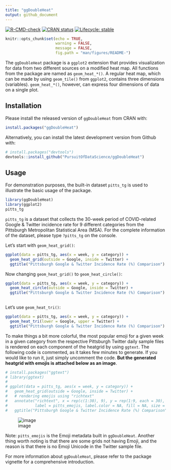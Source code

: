 ```yaml
---
title: "ggDoubleHeat"
output: github_document
---
```

<!-- badges: start -->
[![R-CMD-check](https://github.com/PursuitOfDataScience/ggDoubleHeat/workflows/R-CMD-check/badge.svg)](https://github.com/PursuitOfDataScience/ggDoubleHeat/actions)
[![CRAN status](https://www.r-pkg.org/badges/version/ggDoubleHeat)](https://CRAN.R-project.org/package=ggDoubleHeat)
[![Lifecycle: stable](https://img.shields.io/badge/lifecycle-stable-brightgreen.svg)](https://lifecycle.r-lib.org/articles/stages.html#stable)
<!-- badges: end -->


```r
knitr::opts_chunk$set(echo = TRUE,
                      warning = FALSE,
                      message = FALSE,
                      fig.path = "man/figures/README-")
```



The `ggDoubleHeat` package is a `ggplot2` extension that provides visualization for data from two different sources on a modified heat map. All functions from the package are named as `geom_heat_*()`. A regular heat map, which can be made by using `geom_tile()` from `ggplot2`, contains three dimensions (variables). `geom_heat_*()`, however, can express four dimensions of data on a single plot. 


## Installation

Please install the released version of `ggDoubleHeat` from CRAN with:

``` r
install.packages("ggDoubleHeat")
```

Alternatively, you can install the latest development version from Github with:

``` r
# install.packages("devtools")
devtools::install_github("PursuitOfDataScience/ggDoubleHeat")
```

## Usage

For demonstration purposes, the built-in dataset `pitts_tg` is used to illustrate the basic usage of the package.

```r
library(ggDoubleHeat)
library(ggplot2)
pitts_tg
```

`pitts_tg` is a dataset that collects the 30-week period of COVID-related Google & Twitter incidence rate for 9 different categories from the Pittsburgh Metropolitan Statistical Area (MSA). For the complete information of the dataset, please type `?pitts_tg` on the console. 

Let's start with `geom_heat_grid()`:

```r
ggplot(data = pitts_tg, aes(x = week, y = category)) +
  geom_heat_grid(outside = Google, inside = Twitter) +
  ggtitle("Pittsburgh Google & Twitter Incidence Rate (%) Comparison")
```

Now changing `geom_heat_grid()` to `geom_heat_circle()`:

```r
ggplot(data = pitts_tg, aes(x = week, y = category)) +
  geom_heat_circle(outside = Google, inside = Twitter) +
  ggtitle("Pittsburgh Google & Twitter Incidence Rate (%) Comparison")
  
```

Let's use `geom_heat_tri()`:

```r
ggplot(data = pitts_tg, aes(x = week, y = category)) +
  geom_heat_tri(lower = Google, upper = Twitter) +
  ggtitle("Pittsburgh Google & Twitter Incidence Rate (%) Comparison")
```


To make things a bit more colorful, the most popular emoji for a given week in a given category from the respective Pittsburgh Twitter daily sample files is rendered on each component of the heatgrid by using `ggtext`. The following code is commented, as it takes few minutes to generate. If you would like to run it, just simply uncomment the code. **But the generated heatgrid with emojis is attached below as an image**. 


```r
# install.packages("ggtext")
# library(ggtext)
# 
# ggplot(data = pitts_tg, aes(x = week, y = category)) +
#   geom_heat_grid(outside = Google, inside = Twitter) +
#   # rendering emojis using "richtext"
#   annotate("richtext", x = rep(c(1:30), 9), y = rep(1:9, each = 30), 
#            label = pitts_emojis, label.color = NA, fill = NA, size = 0.3) +
#   ggtitle("Pittsburgh Google & Twitter Incidence Rate (%) Comparison")
```


![image](https://user-images.githubusercontent.com/54338793/153519943-24346494-11ec-41df-ba38-b17bc4272fa4.png)

Note: `pitts_emojis` is the Emoji metadata built in `ggDoubleHeat`. Another thing worth noting is that there are some grids not having Emoji, and the reason is that there is no Emoji Unicode in the Twitter sample file.

For more information about `ggDoubleHeat`, please refer to the package vignette for a comprehensive introduction. 
